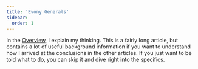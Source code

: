 ```yaml
---
title: 'Evony Generals'
sidebar:
  order: 1
---
```

In the [Overview][], I explain my thinking.  This is a fairly long article, but
contains a lot of useful background information if you want to understand how I
arrived at the conclusions in the other articles. If you just want to be told
what to do, you can skip it and dive right into the specifics.

[Overview]: <./overview/>

